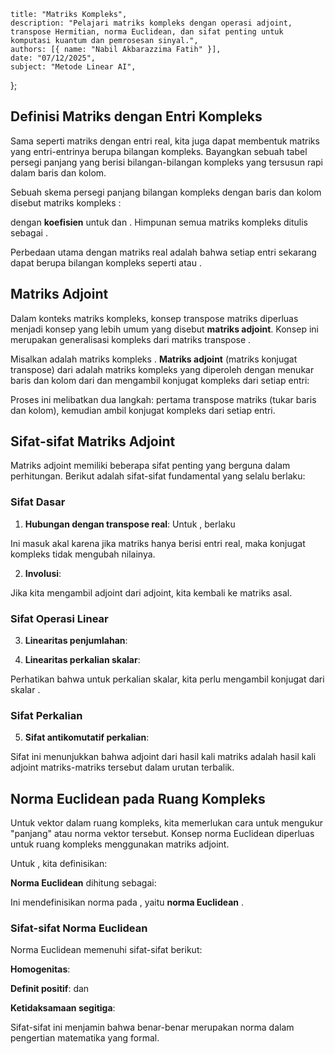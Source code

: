    title: "Matriks Kompleks",
    description: "Pelajari matriks kompleks dengan operasi adjoint, transpose Hermitian, norma Euclidean, dan sifat penting untuk komputasi kuantum dan pemrosesan sinyal.",
    authors: [{ name: "Nabil Akbarazzima Fatih" }],
    date: "07/12/2025",
    subject: "Metode Linear AI",
};

## Definisi Matriks dengan Entri Kompleks

Sama seperti matriks dengan entri real, kita juga dapat membentuk matriks yang entri-entrinya berupa bilangan kompleks. Bayangkan sebuah tabel persegi panjang yang berisi bilangan-bilangan kompleks yang tersusun rapi dalam baris dan kolom.

Sebuah skema persegi panjang bilangan kompleks dengan <InlineMath math="m \in \mathbb{N}" /> baris dan <InlineMath math="n \in \mathbb{N}" /> kolom disebut matriks kompleks <InlineMath math="m \times n" />:

<BlockMath math="A = \begin{pmatrix} a_{11} & \cdots & a_{1n} \\ \vdots & & \vdots \\ a_{m1} & \cdots & a_{mn} \end{pmatrix} = (a_{ij})_{\substack{i=1,\ldots,m \\ j=1,\ldots,n}}" />

dengan **koefisien** <InlineMath math="a_{ij} \in \mathbb{C}" /> untuk <InlineMath math="i = 1, \ldots, m" /> dan <InlineMath math="j = 1, \ldots, n" />. Himpunan semua matriks kompleks <InlineMath math="m \times n" /> ditulis sebagai <InlineMath math="\mathbb{C}^{m \times n}" />.

Perbedaan utama dengan matriks real adalah bahwa setiap entri <InlineMath math="a_{ij}" /> sekarang dapat berupa bilangan kompleks seperti <InlineMath math="2 + 3i" /> atau <InlineMath math="-1 - 4i" />.

## Matriks Adjoint

Dalam konteks matriks kompleks, konsep transpose matriks diperluas menjadi konsep yang lebih umum yang disebut **matriks adjoint**. Konsep ini merupakan generalisasi kompleks dari matriks transpose <InlineMath math="A^T" />.

Misalkan <InlineMath math="A \in \mathbb{C}^{m \times n}" /> adalah matriks kompleks <InlineMath math="m \times n" />. **Matriks adjoint** (matriks konjugat transpose) <InlineMath math="A^H" /> dari <InlineMath math="A" /> adalah matriks kompleks <InlineMath math="n \times m" /> yang diperoleh dengan menukar baris dan kolom dari <InlineMath math="A" /> dan mengambil konjugat kompleks dari setiap entri:

<BlockMath math="A^H = \overline{A^T} = \overline{A}^T = \begin{pmatrix} \overline{a_{11}} & \cdots & \overline{a_{m1}} \\ \vdots & & \vdots \\ \overline{a_{1n}} & \cdots & \overline{a_{mn}} \end{pmatrix} \in \mathbb{C}^{n \times m}" />

Proses ini melibatkan dua langkah: pertama transpose matriks (tukar baris dan kolom), kemudian ambil konjugat kompleks dari setiap entri.

## Sifat-sifat Matriks Adjoint

Matriks adjoint memiliki beberapa sifat penting yang berguna dalam perhitungan. Berikut adalah sifat-sifat fundamental yang selalu berlaku:

### Sifat Dasar

1. **Hubungan dengan transpose real**: Untuk <InlineMath math="A \in \mathbb{R}^{m \times n} \subset \mathbb{C}^{m \times n}" />, berlaku <InlineMath math="A^H = A^T" />

Ini masuk akal karena jika matriks hanya berisi entri real, maka konjugat kompleks tidak mengubah nilainya.

2. **Involusi**: <InlineMath math="(A^H)^H = A" />

Jika kita mengambil adjoint dari adjoint, kita kembali ke matriks asal.

### Sifat Operasi Linear

3. **Linearitas penjumlahan**: <InlineMath math="(A + B)^H = A^H + B^H" />

4. **Linearitas perkalian skalar**: <InlineMath math="(\lambda \cdot A)^H = \overline{\lambda} \cdot A^H" />

Perhatikan bahwa untuk perkalian skalar, kita perlu mengambil konjugat dari skalar <InlineMath math="\lambda" />.

### Sifat Perkalian

5. **Sifat antikomutatif perkalian**: <InlineMath math="(A \cdot B)^H = B^H \cdot A^H" />

Sifat ini menunjukkan bahwa adjoint dari hasil kali matriks adalah hasil kali adjoint matriks-matriks tersebut dalam urutan terbalik.

## Norma Euclidean pada Ruang Kompleks

Untuk vektor dalam ruang kompleks, kita memerlukan cara untuk mengukur "panjang" atau norma vektor tersebut. Konsep norma Euclidean diperluas untuk ruang kompleks menggunakan matriks adjoint.

Untuk <InlineMath math="v \in \mathbb{C}^n" />, kita definisikan:

<BlockMath math="v^H v = \sum_{i=1}^n \overline{v_i} v_i = \sum_{i=1}^n |v_i|^2 \in \mathbb{R}_0^+" />

**Norma Euclidean** dihitung sebagai:

<BlockMath math="\|v\|_2 = \sqrt{v^H v}" />

Ini mendefinisikan norma pada <InlineMath math="\mathbb{C}^n" />, yaitu **norma Euclidean** <InlineMath math="\|\cdot\|_2 : \mathbb{C}^n \to \mathbb{R} : v \mapsto \|v\|_2" />.

### Sifat-sifat Norma Euclidean

Norma Euclidean memenuhi sifat-sifat berikut:

**Homogenitas**: <InlineMath math="\|\alpha v\|_2 = |\alpha| \|v\|_2" />

**Definit positif**: <InlineMath math="\|v\|_2 \geq 0" /> dan <InlineMath math="\|v\|_2 = 0 \Leftrightarrow v = 0" />

**Ketidaksamaan segitiga**: <InlineMath math="\|v + w\|_2 \leq \|v\|_2 + \|w\|_2" />

Sifat-sifat ini menjamin bahwa <InlineMath math="\|\cdot\|_2" /> benar-benar merupakan norma dalam pengertian matematika yang formal.